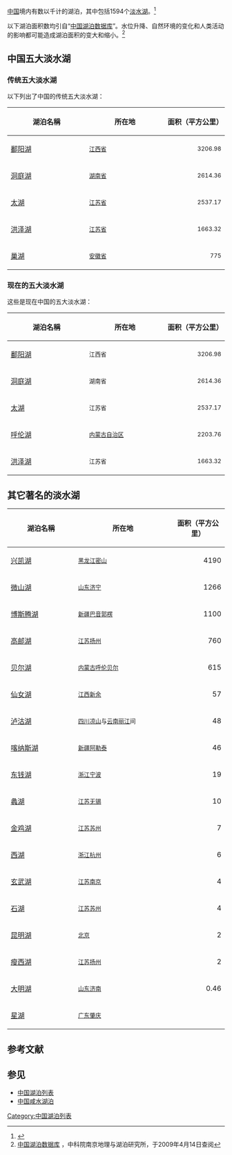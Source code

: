 [[中华人民共和国|中国]]境内有数以千计的湖泊，其中包括1594个[[淡水湖|淡水湖]]。<ref>{{Cite web |url=http://www.mwr.gov.cn/2013pcgb/merge1.pdf |title=第一次全国普查公报，2013年5月22日查阅 |access-date=2014年7月15日 |archive-url=https://web.archive.org/web/20130515152740/http://www.mwr.gov.cn/2013pcgb/merge1.pdf |archive-date=2013年5月15日 |dead-url=yes }}</ref>

以下湖泊面积数均引自“[https://archive.is/20040327112006/http://www.lake.csdb.cn/ 中国湖泊数据库]”。水位升降、自然环境的变化和人类活动的影响都可能造成湖泊面积的变大和缩小。<ref>[http://www.lake.csdb.cn 中国湖泊数据库] {{Webarchive|url=https://archive.is/20040327112006/http://www.lake.csdb.cn/ |date=2004-03-27 }}，中科院南京地理与湖泊研究所，于2009年4月14日查阅</ref>

==中国五大淡水湖==
{{Location map+|China relief|float=center|width=700|places= 
{{Location map~|China|label=[[鄱阳湖|鄱阳湖]]|lat_deg=29|lat_min=10|lat_dir=N|lon_deg=116|lon_min=13||lon_dir=E|mark=Blue pog.svg|position=bottom}}
{{Location map~|China|label=[[洞庭湖|洞庭湖]]|lat_deg=28|lat_min=38|lat_dir=N|lon_deg=111.5|lon_min=57||lon_dir=E|mark=Blue pog.svg|position=left}}
{{Location map~|China|label=[[太湖|太湖]]|lat_deg=31|lat_min=10|lat_dir=N|lon_deg=120|lon_min=09||lon_dir=E|mark=Blue pog.svg|position=right}}
{{Location map~|China|label=[[洪泽湖|洪泽湖]]|lat_deg=33.3|lat_min=0|lat_dir=N|lon_deg=118|lon_min=30||lon_dir=E|mark=Blue pog.svg|position=right}}
{{Location map~|China|label=[[巢湖|巢湖]]|lat_deg=31|lat_min=32|lat_dir=N|lon_deg=117|lon_min=32||lon_dir=E|mark=Blue pog.svg|position=left}}
{{Location map~|China|label=[[呼伦湖|呼伦湖]]|lat_deg=48.5|lat_min=27|lat_dir=N|lon_deg=117|lon_min=26||lon_dir=E|mark=Cyan pog.svg|position=bottom}}
{{Location map~|China|label=[[微山湖|微山湖]]|lat_deg=34.2|lat_min=40|lat_dir=N|lon_deg=117.6|lon_min=20||lon_dir=E|mark=Cyan pog.svg|position=top}}
{{Location map~|China|label=[[博斯腾湖|博斯腾湖]]|lat_deg=42|lat_min=0|lat_dir=N|lon_deg=87|lon_min=0||lon_dir=E|mark=Cyan pog.svg|position=left}}
{{Location map~|China|label=[[兴凯湖|兴凯湖]]|lat_deg=45|lat_min=0|lat_dir=N|lon_deg=132|lon_min=25||lon_dir=E|mark=Cyan pog.svg|position=left}}
|caption=中国五大淡水湖（蓝色为传统五大淡水湖，青色为非传统的大淡水湖）在中国的位置
}}

===传统五大淡水湖===
以下列出了中国的传统五大淡水湖：

{| class="wikitable" width="540"
! width="200"|湖泊名稱||width="200"|所在地||width="140"|面积（平方公里）
|-
|[[鄱阳湖|鄱阳湖]]||<small>[[江西省|江西省]]||align ="right"|<small>3206.98
|-
|[[洞庭湖|洞庭湖]]||<small>[[湖南省|湖南省]]||align ="right"|<small>2614.36  
|-
|[[太湖|太湖]]||<small>[[江苏省|江苏省]]||align ="right"|<small>2537.17
|-
|[[洪泽湖|洪泽湖]]||<small>[[江苏省|江苏省]]||align ="right"|<small>1663.32
|-
|[[巢湖|巢湖]]||<small>[[安徽省|安徽省]]||align ="right"|<small>775
|}

===现在的五大淡水湖===
这些是现在中国的五大淡水湖：
{| class="wikitable" width="540"
! width="200"|湖泊名稱||width="200"|所在地||width="140"|面积（平方公里）
|-
|[[鄱阳湖|鄱阳湖]]||<small>江西省||align ="right"|<small>3206.98
|-
|[[洞庭湖|洞庭湖]]||<small>湖南省||align ="right"|<small>2614.36  
|-
|[[太湖|太湖]]||<small>江苏省||align ="right"|<small>2537.17
|-
|[[呼伦湖|呼伦湖]]||<small>[[内蒙古自治区|内蒙古自治区]]||align ="right"|<small>2203.76
|-
|[[洪泽湖|洪泽湖]]||<small>江苏省||align ="right"|<small>1663.32
|}


==其它著名的淡水湖==

{| class="wikitable" width="590"
! width="200"|湖泊名稱||width="300"|所在地||width="140"|面积（平方公里）
|-
|[[兴凯湖|兴凯湖]]||<small>[[黑龙江|黑龙江]][[密山|密山]]||align ="right"|4190<small>
|-
|[[微山湖|微山湖]]||<small>[[山东|山东]][[济宁|济宁]]||align ="right"|1266<small>
|-
|[[博斯腾湖|博斯腾湖]]||<small>[[新疆|新疆]][[巴音郭楞|巴音郭楞]]||align ="right"|1100<small>
|-
|[[高邮湖|高邮湖]]||<small>[[江苏|江苏]][[扬州|扬州]]||align ="right"|760<small>
|-
|[[贝尔湖|贝尔湖]]||<small>[[内蒙古|内蒙古]][[呼伦贝尔|呼伦贝尔]]||align ="right"|615<small>
|-
|[[仙女湖|仙女湖]]||<small>[[江西|江西]][[新余|新余]]||align ="right"|57<small>
|-
|[[泸沽湖|泸沽湖]]||<small>[[四川|四川]][[凉山|凉山]]与[[云南|云南]][[丽江|丽江]]间||align ="right"|48<small>
|-
|[[喀纳斯湖|喀纳斯湖]]||<small>[[新疆|新疆]][[阿勒泰|阿勒泰]]||align ="right"|46<small>
|-
|[[东钱湖|东钱湖]]||<small>[[浙江|浙江]][[宁波|宁波]]||align ="right"|19<small>
|-
|[[蠡湖|蠡湖]]||<small>[[江苏|江苏]][[无锡|无锡]]||align ="right"|10<small>
|-
|[[金鸡湖|金鸡湖]]||<small>[[江苏|江苏]][[苏州|苏州]]||align ="right"|7<small>
|-
|[[西湖|西湖]]||<small>[[浙江|浙江]][[杭州|杭州]]||align ="right"|6<small>
|-
|[[玄武湖|玄武湖]]||<small>[[江苏|江苏]][[南京|南京]]||align ="right"|4<small>
|-
|[[石湖_(苏州)|石湖]]||<small>[[江苏|江苏]][[苏州|苏州]]||align ="right"|4<small>
|-
|[[昆明湖|昆明湖]]||<small>[[北京|北京]]||align ="right"|2<small>
|-
|[[瘦西湖|瘦西湖]]||<small>[[江苏|江苏]][[扬州|扬州]]||align ="right"|2<small>
|-
|[[大明湖|大明湖]]||<small>[[山东|山东]][[济南|济南]]||align ="right"|0.46<small>
|-
|[[星湖|星湖]]||<small>[[广东|广东]][[肇庆|肇庆]]||align ="right"|<small>
|}

==参考文献==
{{reflist}}

==参见==
*[[中国湖泊列表|中国湖泊列表]]
*[[中国咸水湖泊|中国咸水湖泊]]

{{中国地理}}
{{中國五大淡水湖}}
[[Category:中国湖泊列表|Category:中国湖泊列表]]